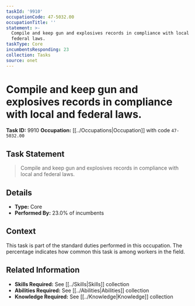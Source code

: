 ```yaml
---
taskId: '9910'
occupationCode: 47-5032.00
occupationTitle: ''
statement: >-
  Compile and keep gun and explosives records in compliance with local and
  federal laws.
taskType: Core
incumbentsResponding: 23
collection: Tasks
source: onet
---
```

# Compile and keep gun and explosives records in compliance with local and federal laws.

**Task ID:** 9910
**Occupation:** [[../Occupations|Occupation]] with code `47-5032.00`

## Task Statement

> Compile and keep gun and explosives records in compliance with local and federal laws.

## Details

- **Type:** Core
- **Performed By:** 23.0% of incumbents

## Context

This task is part of the standard duties performed in this occupation. The percentage indicates how common this task is among workers in the field.

## Related Information

- **Skills Required:** See [[../Skills|Skills]] collection
- **Abilities Required:** See [[../Abilities|Abilities]] collection
- **Knowledge Required:** See [[../Knowledge|Knowledge]] collection
